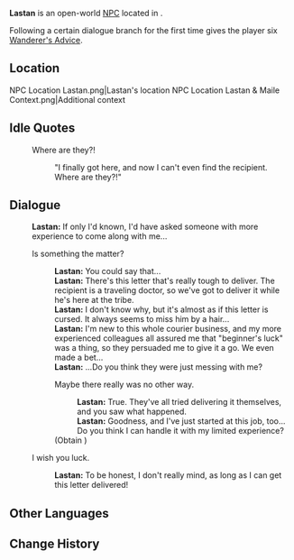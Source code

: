 {{Meta
<!-- Remove this template after adding the missing info -->
|missing_NPC_profile  = yes
}}
{{Character Infobox
|type              = Open-World NPC
|image             = NPC Lastan.png
|realname          = <!-- Optional, if different from in-game name -->
|deceased          = <!-- Past (for deceased prior to events of the game) or free response -->
|region            = Natlan
|location          = Natlan
|affiliation       = Scions of the Canopy
|affiliation2      = Courier's Longhouse (Faction)
|affiliationLabel2 = Courier's Longhouse
|title             = Courier
|ancestry          = <!-- Clan/family -->
|father            = 
|mother            = 
|spouse            = 
|sibling           = 
|child             = 
|relative          = 
|voiceEN           = 
|voiceCN           = 
|voiceJP           = 
|voiceKR           = 
|dialoguereward    = {{Card|Wanderer's Advice|6}}
}}
'''Lastan''' is an open-world [[NPC]] located in {{Location|"Masters of the Night-Wind"}}.

Following a certain dialogue branch for the first time gives the player six [[Wanderer's Advice]]. 

==Location==
<gallery>
NPC Location Lastan.png|Lastan's location
NPC Location Lastan & Maile Context.png|Additional context
</gallery>
<!--
==Profile==
Detailed story/lore information goes here.
''(To be added.)''

===Appearance===
Keep appearance section short and concise. Limit to 2 paragraphs with 3-4 sentences each.
''(To be added.)''

==Quests and Events==
{{Quests and Events}}
-->
==Idle Quotes==
{{Dialogue Start}}
:{{DIcon|Idle}} Where are they?!
::{{A|VO Lastan 01.ogg}} "I finally got here, and now I can't even find the recipient. Where are they?!"
{{Dialogue End}}

==Dialogue==
{{Dialogue Start}}
:'''Lastan:''' If only I'd known, I'd have asked someone with more experience to come along with me...
:{{DIcon}} Is something the matter?
::'''Lastan:''' You could say that...
::'''Lastan:''' There's this letter that's really tough to deliver. The recipient is a traveling doctor, so we've got to deliver it while he's here at the tribe.
::'''Lastan:''' I don't know why, but it's almost as if this letter is cursed. It always seems to miss him by a hair...
::'''Lastan:''' I'm new to this whole courier business, and my more experienced colleagues all assured me that "beginner's luck" was a thing, so they persuaded me to give it a go. We even made a bet...
::'''Lastan:''' ...Do you think they were just messing with me?
::{{DIcon|Reward}} Maybe there really was no other way.
:::'''Lastan:''' True. They've all tried delivering it themselves, and you saw what happened.
:::'''Lastan:''' Goodness, and I've just started at this job, too... Do you think I can handle it with my limited experience?
::;(Obtain {{Item|Wanderer's Advice|x=6}})
:{{DIcon}} I wish you luck.
::'''Lastan:''' To be honest, I don't really mind, as long as I can get this letter delivered!
{{Dialogue End}}
<!--
==Event Dialogue==
===Event Name===
{{Dialogue Start}}
:'''Lastan:'''
{{Dialogue End}}
-->
==Other Languages==
{{Other Languages|default_hidden=1
|en       = Lastan
|zhs      = 拉斯塔恩
|zhs_rm   = Lāsītǎ'ēn
|zht      = 拉斯塔恩
|zht_rm   = Lāsītǎ'ēn
|ja       = ラスタン
|ja_rm    = Rasutan
|ko       = 라스탄
|es       = Lastan
|fr       = Lastan
|ru       = Ластан
|th       = Lastan
|vi       = Lastan
|de       = Lastan
|id       = Lastan
|pt       = Lastan
|tr       = Lastan
|it       = Lastan
}}

==Change History==
{{Change History|5.2}}
<!--
==References==
{{Reflist}}
-->